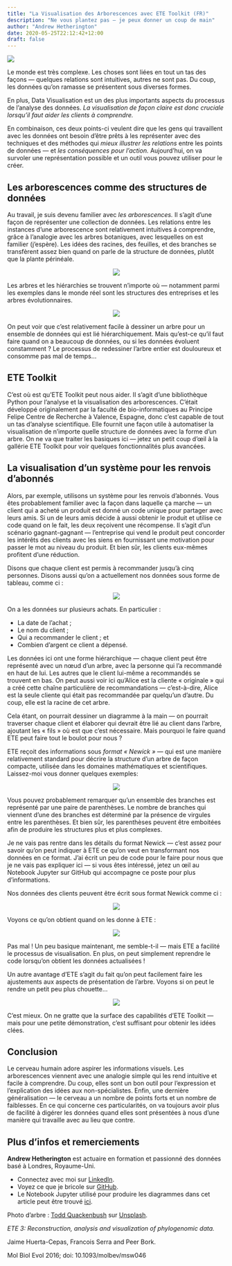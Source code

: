 ---
title: "La Visualisation des Arborescences avec ETE Toolkit (FR)"
description: "Ne vous plantez pas — je peux donner un coup de main"
author: "Andrew Hetherington"
date: 2020-05-25T22:12:42+12:00
draft: false
---

![](/page/en-ete-toolkit_files/1Kw8mG6Lvk0t4wvvzz5cxhQ.jpeg)

Le monde est très complexe. Les choses sont liées en tout un tas des façons — quelques relations sont intuitives, autres ne sont pas. Du coup, les données qu’on ramasse se présentent sous diverses formes.

En plus, Data Visualisation est un des plus importants aspects du processus de l’analyse des données. *La visualisation de façon claire est donc cruciale lorsqu’il faut aider les clients à comprendre.*

En combinaison, ces deux points-ci veulent dire que les gens qui travaillent avec les données ont besoin d’être prêts à les représenter avec des techniques et des méthodes qui *mieux illustrer les relations* entre les points de données — et *les conséquences pour l’action.* Aujourd’hui, on va survoler une représentation possible et un outil vous pouvez utiliser pour le créer.

## Les arborescences comme des structures de données

Au travail, je suis devenu familier avec *les arborescences.* Il s’agit d’une façon de représenter une collection de données. Les relations entre les instances d’une arborescence sont relativement intuitives á comprendre, grâce à l’analogie avec les arbres botaniques, avec lesquelles on est familier (j’espère). Les idées des racines, des feuilles, et des branches se transfèrent assez bien quand on parle de la structure de données, plutôt que la plante périnéale.

<p align="center">
![](/page/en-ete-toolkit_files/1G5CnbEVkpio8vsrQyJYtlw.png)
</p>

Les arbres et les hiérarchies se trouvent n’importe où — notamment parmi les exemples dans le monde réel sont les structures des entreprises et les arbres évolutionnaires.

<p align="center">
![](/page/en-ete-toolkit_files/1huUiBjqTZ_J8FxwZApKhxQ.png)
</p>

On peut voir que c’est relativement facile à dessiner un arbre pour un ensemble de données qui est lié hiérarchiquement. Mais qu’est-ce qu’il faut faire quand on a beaucoup de données, ou si les données évoluent constamment ? Le processus de redessiner l’arbre entier est douloureux et consomme pas mal de temps…

## ETE Toolkit

C’est où est qu’ETE Toolkit peut nous aider. Il s’agit d’une bibliothèque Python pour l’analyse et la visualisation des arborescences. C’était développé originalement par la faculté de bio-informatiques au Principe Felipe Centre de Recherche à Valence, Espagne, donc c’est capable de tout un tas d’analyse scientifique. Elle fournit une façon utile à automatiser la visualisation de n’importe quelle structure de données avec la forme d’un arbre. On ne va que traiter les basiques ici — jetez un petit coup d’œil à la gallérie ETE Toolkit pour voir quelques fonctionnalités plus avancées.

## La visualisation d’un système pour les renvois d’abonnés

Alors, par exemple, utilisons un système pour les renvois d’abonnés. Vous êtes probablement familier avec la façon dans laquelle ça marche — un client qui a acheté un produit est donné un code unique pour partager avec leurs amis. Si un de leurs amis décide à aussi obtenir le produit et utilise ce code quand on le fait, les deux reçoivent une récompense. Il s’agit d’un scénario gagnant-gagnant — l’entreprise qui vend le produit peut concorder les intérêts des clients avec les siens en fournissant une motivation pour passer le mot au niveau du produit. Et bien sûr, les clients eux-mêmes profitent d’une réduction.

Disons que chaque client est permis à recommander jusqu’à cinq personnes. Disons aussi qu’on a actuellement nos données sous forme de tableau, comme ci :

<p align="center">
![](/page/en-ete-toolkit_files/1b__CGfObxVVuGonKLxL4ag.png)
</p>

On a les données sur plusieurs achats. En particulier :

* La date de l’achat ;
* Le nom du client ;
* Qui a recommander le client ; et
* Combien d’argent ce client a dépensé.

Les données ici ont une forme hiérarchique — chaque client peut être représenté avec un nœud d’un arbre, avec la personne qui l’a recommandé en haut de lui. Les autres que le client lui-même a recommandés se trouvent en bas. On peut aussi voir ici qu’Alice est la cliente « originale » qui a créé cette chaîne particulière de recommandations — c’est-à-dire, Alice est la seule cliente qui était pas recommandée par quelqu’un d’autre. Du coup, elle est la racine de cet arbre.

Cela étant, on pourrait dessiner un diagramme à la main — on pourrait traverser chaque client et élaborer qui devrait être lié au client dans l’arbre, ajoutant les « fils » où est que c’est nécessaire. Mais pourquoi le faire quand ETE peut faire tout le boulot pour nous ?

ETE reçoit des informations sous *format « Newick »* — qui est une manière relativement standard pour décrire la structure d’un arbre de façon compacte, utilisée dans les domaines mathématiques et scientifiques. Laissez-moi vous donner quelques exemples:

<p align="center">
![](/page/en-ete-toolkit_files/1oGGF1NShsfIpmAocj8oPfQ.png)
</p>

Vous pouvez probablement remarquer qu’un ensemble des branches est représenté par une paire de parenthèses. Le nombre de branches qui viennent d’une des branches est déterminé par la présence de virgules entre les parenthèses. Et bien sûr, les parenthèses peuvent être emboitées afin de produire les structures plus et plus complexes.

Je ne vais pas rentre dans les détails du format Newick — c’est assez pour savoir qu’on peut indiquer à ETE ce qu’on veut en transformant nos données en ce format. J’ai écrit un peu de code pour le faire pour nous que je ne vais pas expliquer ici — si vous êtes intéressé, jetez un œil au Notebook Jupyter sur GitHub qui accompagne ce poste pour plus d’informations.

Nos données des clients peuvent être écrit sous format Newick comme ci :

<p align="center">
![](/page/en-ete-toolkit_files/1TLn8LL3fxk1d7ZEhiFo2GA.png)
</p>

Voyons ce qu’on obtient quand on les donne à ETE :

<p align="center">
![](/page/en-ete-toolkit_files/1zPZ97WpydbWk4VIMR73TUw.png)
</p>

Pas mal ! Un peu basique maintenant, me semble-t-il — mais ETE a facilité le processus de visualisation. En plus, on peut simplement reprendre le code lorsqu’on obtient les données actualisées !

Un autre avantage d’ETE s’agit du fait qu’on peut facilement faire les ajustements aux aspects de présentation de l’arbre. Voyons si on peut le rendre un petit peu plus chouette…

<p align="center">
![](/page/en-ete-toolkit_files/1cyZSq9yrgXGN1-kIsgO7ng.png)
</p>

C’est mieux. On ne gratte que la surface des capabilités d’ETE Toolkit — mais pour une petite démonstration, c’est suffisant pour obtenir les idées clées.

## Conclusion

Le cerveau humain adore aspirer les informations visuels. Les arborescences viennent avec une analogie simple qui les rend intuitive et facile à comprendre. Du coup, elles sont un bon outil pour l’expression et l’explication des idées aux non-spécialistes. Enfin, une dernière généralisation — le cerveau a un nombre de points forts et un nombre de faiblesses. En ce qui concerne ces particularités, on va toujours avoir plus de facilité à digérer les données quand elles sont présentées à nous d’une manière qui travaille avec au lieu que contre.

## Plus d’infos et remerciements

**Andrew Hetherington** est actuaire en formation et passionné des données basé à Londres, Royaume-Uni.

* Connectez avec moi sur [LinkedIn](https://www.linkedin.com/in/andrewmhetherington/).
* Voyez ce que je bricole sur [GitHub](https://github.com/andrewhetherington/python-projects).
* Le Notebook Jupyter utilisé pour produire les diagrammes dans cet article peut être trouvé [ici](https://github.com/andrewhetherington/python-projects/blob/master/Blog%E2%80%94Visualising%20Tree%20Data/Visualising%20Tree%20Data.ipynb).

Photo d’arbre : [Todd Quackenbush](https://unsplash.com/@toddquackenbush?utm_source=unsplash&utm_medium=referral&utm_content=creditCopyText) sur [Unsplash](https://unsplash.com/s/photos/tree?utm_source=unsplash&utm_medium=referral&utm_content=creditCopyText).

*ETE 3: Reconstruction, analysis and visualization of phylogenomic data.*

Jaime Huerta-Cepas, Francois Serra and Peer Bork.

Mol Biol Evol 2016; doi: 10.1093/molbev/msw046
